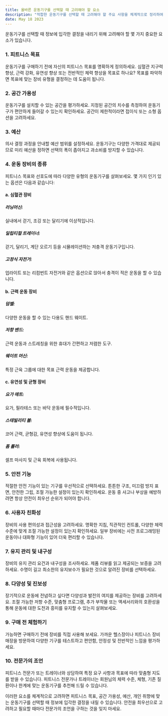 ```yaml
---
title: 올바른 운동기구를 선택할 때 고려해야 할 요소
description: "적합한 운동기구를 선택할 때 고려해야 할 주요 사항을 체계적으로 정리하여 설명합니다."
date: May 18 2023
---
```


운동기구를 선택할 때 정보에 입각한 결정을 내리기 위해 고려해야 할 몇 가지 중요한 요소가 있습니다. 

### 1. 피트니스 목표
운동기구를 구매하기 전에 자신의 피트니스 목표를 명확하게 정의하세요. 심혈관 지구력 향상, 근력 강화, 유연성 향상 또는 전반적인 체력 향상을 목표로 하나요? 목표를 파악하면 목표에 맞는 장비 유형을 결정하는 데 도움이 됩니다.

### 2. 공간 가용성
운동기구를 설치할 수 있는 공간을 평가하세요. 지정된 공간의 치수를 측정하여 운동기구가 편안하게 들어갈 수 있는지 확인하세요. 공간이 제한적이라면 접이식 또는 소형 옵션을 고려하세요.

### 3. 예산
의사 결정 과정을 안내할 예산 범위를 설정하세요. 운동기구는 다양한 가격대로 제공되므로 미리 예산을 정하면 선택의 폭이 좁아지고 과소비를 방지할 수 있습니다.

### 4. 운동 장비의 종류
피트니스 목표와 선호도에 따라 다양한 유형의 운동기구를 살펴보세요. 몇 가지 인기 있는 옵션은 다음과 같습니다:

#### a. 심혈관 장비
##### 러닝머신: 
실내에서 걷기, 조깅 또는 달리기에 이상적입니다.
##### 일립티컬 트레이너: 
걷기, 달리기, 계단 오르기 등을 시뮬레이션하는 저충격 운동기구입니다.
##### 고정식 자전거: 
업라이트 또는 리컴번트 자전거와 같은 옵션으로 앉아서 충격이 적은 운동을 할 수 있습니다.
#### b. 근력 운동 장비
##### 덤벨: 
다양한 운동을 할 수 있는 다용도 핸드 웨이트.
##### 저항 밴드: 
근력 운동과 스트레칭을 위한 휴대가 간편하고 저렴한 도구.
##### 웨이트 머신: 
특정 근육 그룹에 대한 목표 근력 운동을 제공합니다.
#### c. 유연성 및 균형 장비
##### 요가 매트: 
요가, 필라테스 또는 바닥 운동에 필수적입니다.
##### 스태빌리티 볼: 
코어 근력, 균형감, 유연성 향상에 도움이 됩니다.
##### 폼 롤러: 
셀프 마사지 및 근육 회복에 사용됩니다.
### 5. 안전 기능
적절한 안전 기능이 있는 기구를 우선적으로 선택하세요. 튼튼한 구조, 미끄럼 방지 표면, 안전한 그립, 조절 가능한 설정이 있는지 확인하세요. 운동 중 사고나 부상을 예방하려면 항상 안전이 최우선 순위가 되어야 합니다.

### 6. 사용자 친화성
장비의 사용 편의성과 접근성을 고려하세요. 명확한 지침, 직관적인 컨트롤, 다양한 체력 수준에 맞게 조절 가능한 설정이 있는지 확인하세요. 일부 장비에는 사전 프로그래밍된 운동이나 대화형 기능이 있어 더욱 편리할 수 있습니다.

### 7. 유지 관리 및 내구성
장비의 유지 관리 요건과 내구성을 조사하세요. 제품 리뷰를 읽고 제공되는 보증을 고려하세요. 수명이 길고 최소한의 유지보수가 필요한 것으로 알려진 장비를 선택하세요.

### 8. 다양성 및 진보성
장기적으로 운동에 전념하고 싶다면 다양성과 발전의 여지를 제공하는 장비를 고려하세요. 조절 가능한 저항 수준, 맞춤형 프로그램, 추가 부착물 또는 액세서리와의 호환성을 통해 운동에 대한 도전과 흥미를 유지할 수 있는지 살펴보세요.

### 9. 구매 전 체험하기
가능하면 구매하기 전에 장비를 직접 사용해 보세요. 가까운 헬스장이나 피트니스 장비 매장을 방문하여 다양한 기구를 테스트하고 편안함, 안정성 및 전반적인 느낌을 평가하세요.

### 10. 전문가의 조언
피트니스 전문가 또는 트레이너와 상담하여 특정 요구 사항과 목표에 따라 맞춤형 지도를 받을 수 있습니다. 피트니스 전문가나 트레이너는 회원님의 체력 수준, 체형, 기존 질환이나 한계에 맞는 운동기구를 추천해 드릴 수 있습니다.

이러한 요소를 체계적으로 고려하면 피트니스 목표, 공간 가용성, 예산, 개인 취향에 맞는 운동기구를 선택할 때 정보에 입각한 결정을 내릴 수 있습니다. 안전을 최우선으로 고려하고 필요할 때마다 전문가의 조언을 구하는 것을 잊지 마세요.